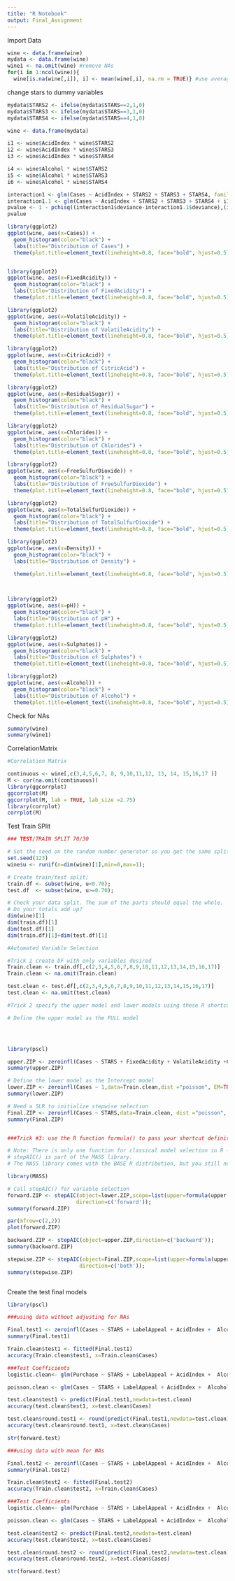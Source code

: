 ---
title: "R Notebook"
output: Final_Assignment
---

Import Data
```{r}
wine <- data.frame(wine)
mydata <- data.frame(wine)
wine1 <- na.omit(wine) #remove NAs
for(i in 1:ncol(wine)){
  wine[is.na(wine[,i]), i] <- mean(wine[,i], na.rm = TRUE)} #use average for NAs


```
change stars to dummy variables
```{r}
mydata$STARS2 <- ifelse(mydata$STARS==2,1,0)
mydata$STARS3 <- ifelse(mydata$STARS==3,1,0)
mydata$STARS4 <- ifelse(mydata$STARS==4,1,0)

wine <- data.frame(mydata)

i1 <- wine$AcidIndex * wine$STARS2
i2 <- wine$AcidIndex * wine$STARS3
i3 <- wine$AcidIndex * wine$STARS4

i4 <- wine$Alcohol * wine$STARS2
i5 <- wine$Alcohol * wine$STARS3
i6 <- wine$Alcohol * wine$STARS4

interaction1 <- glm(Cases ~ AcidIndex + STARS2 + STARS3 + STARS4, family = poisson, data = wine)
interaction1.1 <- glm(Cases ~ AcidIndex + STARS2 + STARS3 + STARS4 + i1+ i2+ i3, family = poisson, data = wine)
pvalue <- 1 - pchisq((interaction1$deviance-interaction1.1$deviance),(interaction1$residual-interaction1.1$residual))
pvalue

```



```{r}
library(ggplot2) 
ggplot(wine, aes(x=Cases)) +
  geom_histogram(color="black") +
  labs(title="Distribution of Cases") +
  theme(plot.title=element_text(lineheight=0.8, face="bold", hjust=0.5))


library(ggplot2)
ggplot(wine, aes(x=FixedAcidity)) +
  geom_histogram(color="black") +
  labs(title="Distribution of FixedAcidity") +
  theme(plot.title=element_text(lineheight=0.8, face="bold", hjust=0.5))

library(ggplot2)
ggplot(wine, aes(x=VolatileAcidity)) +
  geom_histogram(color="black") +
  labs(title="Distribution of VolatileAcidity") +
  theme(plot.title=element_text(lineheight=0.8, face="bold", hjust=0.5))

library(ggplot2)
ggplot(wine, aes(x=CitricAcid)) +
  geom_histogram(color="black") +
  labs(title="Distribution of CitricAcid") +
  theme(plot.title=element_text(lineheight=0.8, face="bold", hjust=0.5))

library(ggplot2)
ggplot(wine, aes(x=ResidualSugar)) +
  geom_histogram(color="black") +
  labs(title="Distribution of ResidualSugar") +
  theme(plot.title=element_text(lineheight=0.8, face="bold", hjust=0.5))

library(ggplot2)
ggplot(wine, aes(x=Chlorides)) +
  geom_histogram(color="black") +
  labs(title="Distribution of Chlorides") +
  theme(plot.title=element_text(lineheight=0.8, face="bold", hjust=0.5))

library(ggplot2)
ggplot(wine, aes(x=FreeSulfurDioxide)) +
  geom_histogram(color="black") +
  labs(title="Distribution of FreeSulfurDioxide") +
  theme(plot.title=element_text(lineheight=0.8, face="bold", hjust=0.5))

library(ggplot2)
ggplot(wine, aes(x=TotalSulfurDioxide)) +
  geom_histogram(color="black") +
  labs(title="Distribution of TotalSulfurDioxide") +
  theme(plot.title=element_text(lineheight=0.8, face="bold", hjust=0.5))

library(ggplot2)
ggplot(wine, aes(x=Density)) +
  geom_histogram(color="black") +
  labs(title="Distribution of Density") +

  theme(plot.title=element_text(lineheight=0.8, face="bold", hjust=0.5))

 

library(ggplot2)
ggplot(wine, aes(x=pH)) +
  geom_histogram(color="black") +
  labs(title="Distribution of pH") +
  theme(plot.title=element_text(lineheight=0.8, face="bold", hjust=0.5))

library(ggplot2)
ggplot(wine, aes(x=Sulphates)) +
  geom_histogram(color="black") +
  labs(title="Distribution of Sulphates") +
  theme(plot.title=element_text(lineheight=0.8, face="bold", hjust=0.5))

library(ggplot2)
ggplot(wine, aes(x=Alcohol)) +
  geom_histogram(color="black") +
  labs(title="Distribution of Alcohol") +
  theme(plot.title=element_text(lineheight=0.8, face="bold", hjust=0.5))

```
Check for NAs
```{r}
summary(wine)
summary(wine1)
```
CorrelationMatrix
```{r}
#Correlation Matrix

continuous <- wine[,c(3,4,5,6,7, 8, 9,10,11,12, 13, 14, 15,16,17 )]
M <- cor(na.omit(continuous))
library(ggcorrplot)
ggcorrplot(M)
ggcorrplot(M, lab = TRUE, lab_size =2.75)
library(corrplot)
corrplot(M)

```

Test Train SPlit
```{r}
### TEST/TRAIN SPLIT 70/30

# Set the seed on the random number generator so you get the same split every time that you run the code.
set.seed(123)
wine$u <- runif(n=dim(wine)[1],min=0,max=1);

# Create train/test split;
train.df <- subset(wine, u<0.70);
test.df  <- subset(wine, u>=0.70);

# Check your data split. The sum of the parts should equal the whole.
# Do your totals add up?
dim(wine)[1]
dim(train.df)[1]
dim(test.df)[1]
dim(train.df)[1]+dim(test.df)[1]

#Automated Variable Selection

#Trick 1 create DF with only variables desired 
Train.clean <- train.df[,c(2,3,4,5,6,7,8,9,10,11,12,13,14,15,16,17)]
Train.clean <- na.omit(Train.clean)

test.clean <- test.df[,c(2,3,4,5,6,7,8,9,10,11,12,13,14,15,16,17)]
test.clean <- na.omit(test.clean)

#Trick 2 specify the upper model and lower models using these R shortcuts.

# Define the upper model as the FULL model




library(pscl)

upper.ZIP <- zeroinfl(Cases ~ STARS + FixedAcidity + VolatileAcidity +CitricAcid + ResidualSugar + Chlorides + FreeSulfurDioxide + TotalSulfurDioxide + TotalSulfurDioxide + Density + pH + Sulphates + Alcohol + LabelAppeal + AcidIndex ,data=Train.clean, dist ="poisson", EM=TRUE);
summary(upper.ZIP)

# Define the lower model as the Intercept model
lower.ZIP <- zeroinfl(Cases ~ 1,data=Train.clean,dist ="poisson", EM=TRUE);
summary(lower.ZIP)

# Need a SLR to initialize stepwise selection
Final.ZIP <- zeroinfl(Cases ~ STARS,data=Train.clean, dist ="poisson", EM=TRUE);
summary(Final.ZIP)


###Trick #3: use the R function formula() to pass your shortcut definition of the Full Model to the scope argument in stepAIC().

# Note: There is only one function for classical model selection in R - stepAIC();
# stepAIC() is part of the MASS library.
# The MASS library comes with the BASE R distribution, but you still need to load it;

library(MASS)

# Call stepAIC() for variable selection
forward.ZIP <- stepAIC(object=lower.ZIP,scope=list(upper=formula(upper.ZIP),lower=~1),
                      direction=c('forward'));
summary(forward.ZIP)

par(mfrow=c(2,2))
plot(forward.ZIP)

backward.ZIP <- stepAIC(object=upper.ZIP,direction=c('backward'));
summary(backward.ZIP)

stepwise.ZIP <- stepAIC(object=Final.ZIP,scope=list(upper=formula(upper.ZIP),lower=~1),
                       direction=c('both'));
summary(stepwise.ZIP)



```


Create the test final models

```{r}

library(pscl)

###using data without adjusting for NAs

Final.test1 <- zeroinfl(Cases ~ STARS + LabelAppeal + AcidIndex +  Alcohol |STARS + LabelAppeal + AcidIndex +  Alcohol + FreeSulfurDioxide + Sulphates, dist ="poisson", data = Train.clean, EM=TRUE)
summary(Final.test1)

Train.clean$test1 <- fitted(Final.test1)
accuracy(Train.clean$test1, x=Train.clean$Cases)

###Test Coefficients
logistic.clean<- glm(Purchase ~ STARS + LabelAppeal + AcidIndex +  Alcohol + FreeSulfurDioxide + Sulphates, family=binomial, data= Train.clean)

poisson.clean <- glm(Cases ~ STARS + LabelAppeal + AcidIndex +  Alcohol + FreeSulfurDioxide + Sulphates, family=binomial, data= Train.clean)

test.clean$test1 <- predict(Final.test1,newdata=test.clean)
accuracy(test.clean$test1, x=test.clean$Cases)

test.clean$round.test1 <- round(predict(Final.test1,newdata=test.clean),0)
accuracy(test.clean$round.test1, x=test.clean$Cases)

str(forward.test)

###using data with mean for NAs

Final.test2 <- zeroinfl(Cases ~ STARS + LabelAppeal + AcidIndex +  Alcohol |STARS + LabelAppeal + AcidIndex + TotalSulfurDioxide + VolatileAcidity + FreeSulfurDioxide + Sulphates + pH + Chlorides, dist ="poisson", data = Train.clean, EM=TRUE)
summary(Final.test2)

Train.clean$test2 <- fitted(Final.test2)
accuracy(Train.clean$test2, x=Train.clean$Cases)

###Test Coefficients
logistic.clean<- glm(Purchase ~ STARS + LabelAppeal + AcidIndex +  Alcohol + FreeSulfurDioxide + Sulphates, family=binomial, data= Train.clean)

poisson.clean <- glm(Cases ~ STARS + LabelAppeal + AcidIndex +  Alcohol + FreeSulfurDioxide + Sulphates, family=binomial, data= Train.clean)

test.clean$test2 <- predict(Final.test2,newdata=test.clean)
accuracy(test.clean$test2, x=test.clean$Cases)

test.clean$round.test2 <- round(predict(Final.test2,newdata=test.clean),0)
accuracy(test.clean$round.test2, x=test.clean$Cases)

str(forward.test)


```
